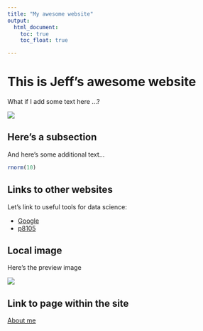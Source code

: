 ```yaml
---
title: "My awesome website"
output: 
  html_document:
    toc: true
    toc_float: true

---
```


# This is Jeff's awesome website

 What if I add some text here ...?

![](https://media.giphy.com/media/drXGoW1iudhKw/giphy.gif)

## Here's a subsection

And here's some additional text...

```r
rnorm(10)
```

## Links to other websites

Let's link to useful tools for data science:

* [Google](https://www.google.com/)
* [p8105](https://www.p8105.com/)

## Local image

Here's the preview image

![](image/halloween.JPG)



## Link to page within the site

[About me](about.html)







